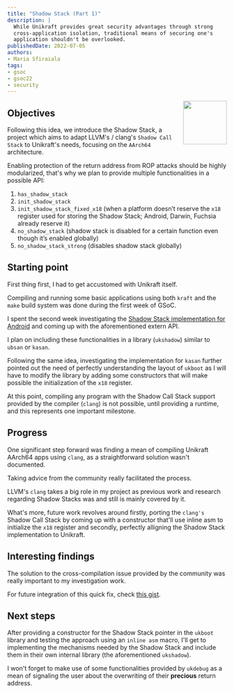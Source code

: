 ```yaml
---
title: "Shadow Stack (Part 1)"
description: |
  While Unikraft provides great security advantages through strong 
  cross-application isolation, traditional means of securing one's 
  application shouldn't be overlooked.
publishedDate: 2022-07-05
authors:
- Maria Sfiraiala
tags:
- gsoc
- gsoc22
- security
---
```


<img width="100px" src="https://summerofcode.withgoogle.com/assets/media/gsoc-2022-badge.svg" align="right" />

## Objectives

Following this idea, we introduce the Shadow Stack, a project which aims to adapt LLVM's / clang's `Shadow Call Stack` to Unikraft's needs, focusing on the `AArch64` architecture.

Enabling protection of the return address from ROP attacks should be highly modularized, that's why we plan to provide multiple functionalities in a possible API:

1. `has_shadow_stack`
1. `init_shadow_stack`
1. `init_shadow_stack_fixed_x18` (when a platform doesn’t reserve the `x18` register used for storing the Shadow Stack; Android, Darwin, Fuchsia already reserve it)
1. `no_shadow_stack` (shadow stack is disabled for a certain function even though it’s enabled globally)
1. `no_shadow_stack_strong` (disables shadow stack globally)

## Starting point

First thing first, I had to get accustomed with Unikraft itself.

Compiling and running some basic applications using both `kraft` and the `make` build system was done during the first week of GSoC.

I spent the second week investigating the [Shadow Stack implementation for Android](https://android-review.googlesource.com/c/kernel/common/+/694163) and coming up with the aforementioned extern API.

I plan on including these functionalities in a library (`ukshadow`) similar to `ubsan` or `kasan`.

Following the same idea, investigating the implementation for `kasan` further pointed out the need of perfectly understanding the layout of `ukboot` as I will have to modify the library by adding some constructors that will make possible the initialization of the `x18` register.

At this point, compiling any program with the Shadow Call Stack support provided by the compiler (`clang`) is not possible, until providing a runtime, and this represents one important milestone.

## Progress

One significant step forward was finding a mean of compiling Unikraft AArch64 apps using `clang`, as a straightforward solution wasn't documented.

Taking advice from the community really facilitated the process. 

LLVM's `clang` takes a big role in my project as previous work and research regarding Shadow Stacks was and still is mainly covered by it.

What's more, future work revolves around firstly, porting the `clang's` Shadow Call Stack by coming up with a constructor that'll use inline asm to initialize the `x18` register and secondly, perfectly alligning the Shadow Stack implementation to Unikraft.

## Interesting findings

The solution to the cross-compilation issue provided by the community was really important to my investigation work.

For future integration of this quick fix, check [this gist](https://gist.github.com/mariasfiraiala/6e5d5ad67952c46b79cb12b9875a7241).

## Next steps

After providing a constructor for the Shadow Stack pointer in the `ukboot` library and testing the approach using an `inline asm` macro, I'll get to implementing the mechanisms needed by the Shadow Stack and include them in their own internal library (the aforementioned `ukshadow`).

I won't forget to make use of some functionalities provided by `ukdebug` as a mean of signaling the user about the overwriting of their **precious** return address.